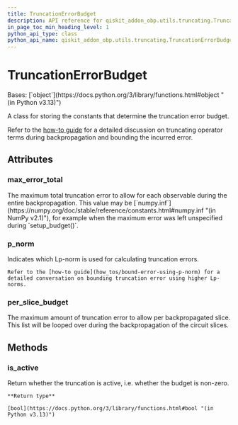```yaml
---
title: TruncationErrorBudget
description: API reference for qiskit_addon_obp.utils.truncating.TruncationErrorBudget
in_page_toc_min_heading_level: 1
python_api_type: class
python_api_name: qiskit_addon_obp.utils.truncating.TruncationErrorBudget
---
```


# TruncationErrorBudget

<Class id="qiskit_addon_obp.utils.truncating.TruncationErrorBudget" isDedicatedPage={true} github="https://github.com/Qiskit/qiskit-addon-obp/tree/main/qiskit_addon_obp/utils/truncating.py#L36-L64" signature="TruncationErrorBudget(per_slice_budget=<factory>, max_error_total=0.0, p_norm=1)" modifiers="class">
  Bases: [`object`](https://docs.python.org/3/library/functions.html#object "(in Python v3.13)")

  A class for storing the constants that determine the truncation error budget.

  Refer to the [how-to guide](how_tos/truncate-operator-terms) for a detailed discussion on truncating operator terms during backpropagation and bounding the incurred error.

  ## Attributes

  ### max\_error\_total

  <Attribute id="qiskit_addon_obp.utils.truncating.TruncationErrorBudget.max_error_total" attributeTypeHint="float" attributeValue="0.0">
    The maximum total truncation error to allow for each observable during the entire backpropagation. This value may be [`numpy.inf`](https://numpy.org/doc/stable/reference/constants.html#numpy.inf "(in NumPy v2.1)"), for example when the maximum error was left unspecified during `setup_budget()`.
  </Attribute>

  ### p\_norm

  <Attribute id="qiskit_addon_obp.utils.truncating.TruncationErrorBudget.p_norm" attributeTypeHint="int" attributeValue="1">
    Indicates which Lp-norm is used for calculating truncation errors.

    Refer to the [how-to guide](how_tos/bound-error-using-p-norm) for a detailed conversation on bounding truncation error using higher Lp-norms.
  </Attribute>

  ### per\_slice\_budget

  <Attribute id="qiskit_addon_obp.utils.truncating.TruncationErrorBudget.per_slice_budget" attributeTypeHint="list[float]">
    The maximum amount of truncation error to allow per backpropagated slice. This list will be looped over during the backpropagation of the circuit slices.
  </Attribute>

  ## Methods

  ### is\_active

  <Function id="qiskit_addon_obp.utils.truncating.TruncationErrorBudget.is_active" github="https://github.com/Qiskit/qiskit-addon-obp/tree/main/qiskit_addon_obp/utils/truncating.py#L62-L64" signature="is_active()">
    Return whether the truncation is active, i.e. whether the budget is non-zero.

    **Return type**

    [bool](https://docs.python.org/3/library/functions.html#bool "(in Python v3.13)")
  </Function>
</Class>


